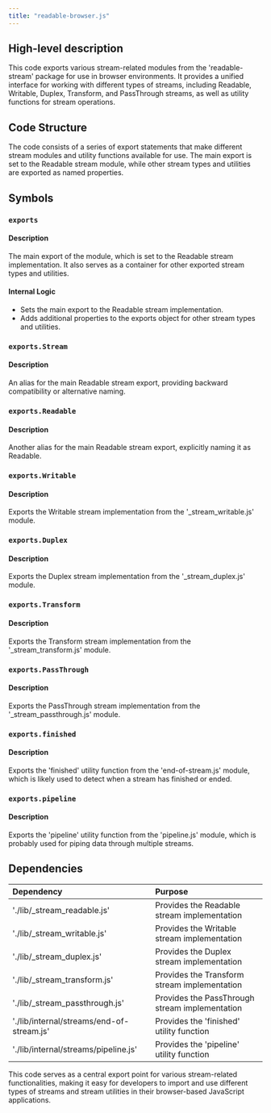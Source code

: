 ```yaml
---
title: "readable-browser.js"
---
```


## High-level description
This code exports various stream-related modules from the 'readable-stream' package for use in browser environments. It provides a unified interface for working with different types of streams, including Readable, Writable, Duplex, Transform, and PassThrough streams, as well as utility functions for stream operations.

## Code Structure
The code consists of a series of export statements that make different stream modules and utility functions available for use. The main export is set to the Readable stream module, while other stream types and utilities are exported as named properties.

## Symbols

### `exports`
#### Description
The main export of the module, which is set to the Readable stream implementation. It also serves as a container for other exported stream types and utilities.

#### Internal Logic
- Sets the main export to the Readable stream implementation.
- Adds additional properties to the exports object for other stream types and utilities.

### `exports.Stream`
#### Description
An alias for the main Readable stream export, providing backward compatibility or alternative naming.

### `exports.Readable`
#### Description
Another alias for the main Readable stream export, explicitly naming it as Readable.

### `exports.Writable`
#### Description
Exports the Writable stream implementation from the '_stream_writable.js' module.

### `exports.Duplex`
#### Description
Exports the Duplex stream implementation from the '_stream_duplex.js' module.

### `exports.Transform`
#### Description
Exports the Transform stream implementation from the '_stream_transform.js' module.

### `exports.PassThrough`
#### Description
Exports the PassThrough stream implementation from the '_stream_passthrough.js' module.

### `exports.finished`
#### Description
Exports the 'finished' utility function from the 'end-of-stream.js' module, which is likely used to detect when a stream has finished or ended.

### `exports.pipeline`
#### Description
Exports the 'pipeline' utility function from the 'pipeline.js' module, which is probably used for piping data through multiple streams.

## Dependencies
| Dependency | Purpose |
|:-----------|:--------|
| './lib/_stream_readable.js' | Provides the Readable stream implementation |
| './lib/_stream_writable.js' | Provides the Writable stream implementation |
| './lib/_stream_duplex.js' | Provides the Duplex stream implementation |
| './lib/_stream_transform.js' | Provides the Transform stream implementation |
| './lib/_stream_passthrough.js' | Provides the PassThrough stream implementation |
| './lib/internal/streams/end-of-stream.js' | Provides the 'finished' utility function |
| './lib/internal/streams/pipeline.js' | Provides the 'pipeline' utility function |

This code serves as a central export point for various stream-related functionalities, making it easy for developers to import and use different types of streams and stream utilities in their browser-based JavaScript applications.